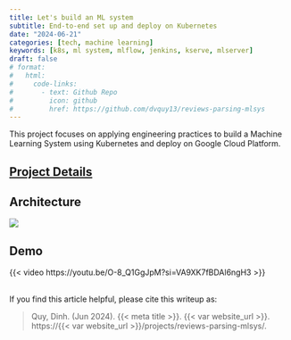 ```yaml
---
title: Let's build an ML system
subtitle: End-to-end set up and deploy on Kubernetes
date: "2024-06-21"
categories: [tech, machine learning]
keywords: [k8s, ml system, mlflow, jenkins, kserve, mlserver]
draft: false
# format:
#   html:
#     code-links:
#       - text: Github Repo
#         icon: github
#         href: https://github.com/dvquy13/reviews-parsing-mlsys
---
```


This project focuses on applying engineering practices to build a Machine Learning System using Kubernetes and deploy on Google Cloud Platform.

::: {.callout-note appearance="simple"}
## [Project Details](https://github.com/dvquy13/reviews-parsing-mlsys)
:::

## Architecture

:::{.column-page}
![](./architecture.svg){.lightbox}
:::

## Demo

{{< video https://youtu.be/O-8_Q1GgJpM?si=VA9XK7fBDAl6ngH3 >}}

<br>
If you find this article helpful, please cite this writeup as:

> Quy, Dinh. (Jun 2024). {{< meta title >}}. {{< var website_url >}}. https://{{< var website_url >}}/projects/reviews-parsing-mlsys/.
